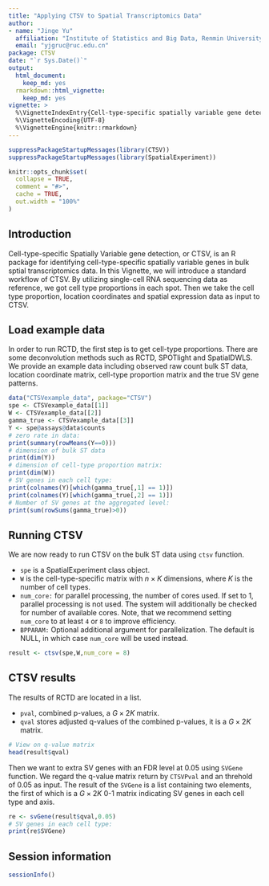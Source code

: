 ```yaml
---
title: "Applying CTSV to Spatial Transcriptomics Data"
author:
- name: "Jinge Yu"
  affiliation: "Institute of Statistics and Big Data, Renmin University of China"
  email: "yjgruc@ruc.edu.cn"
package: CTSV
date: "`r Sys.Date()`"
output:    
  html_document:
    keep_md: yes
  rmarkdown::html_vignette:
    keep_md: yes
vignette: >
  %\VignetteIndexEntry{Cell-type-specific spatially variable gene detection}
  %\VignetteEncoding{UTF-8}
  %\VignetteEngine{knitr::rmarkdown}
---
```


```r
suppressPackageStartupMessages(library(CTSV))
suppressPackageStartupMessages(library(SpatialExperiment))
```

```r
knitr::opts_chunk$set(
  collapse = TRUE,
  comment = "#>",
  cache = TRUE,
  out.width = "100%"
)
```
## Introduction
Cell-type-specific Spatially Variable gene detection, or CTSV, is an R package for identifying cell-type-specific spatially variable genes in bulk sptial transcriptomics data. In this Vignette, we will introduce a standard workflow of CTSV. By utilizing single-cell RNA sequencing data as reference, we got cell type proportions in each spot. Then we take the cell type proportion, location coordinates and spatial expression data as input to CTSV.


## Load example data
In order to run RCTD, the first step is to get cell-type proportions. There are some deconvolution methods such as RCTD, SPOTlight and SpatialDWLS. We provide an example data including observed raw count bulk ST data, location coordinate matrix, cell-type proportion matrix and the true SV gene patterns.
```r
data("CTSVexample_data", package="CTSV")
spe <- CTSVexample_data[[1]]
W <- CTSVexample_data[[2]]
gamma_true <- CTSVexample_data[[3]]
Y <- spe@assays@data$counts
# zero rate in data:
print(summary(rowMeans(Y==0)))
# dimension of bulk ST data
print(dim(Y))
# dimension of cell-type proportion matrix:
print(dim(W))
# SV genes in each cell type:
print(colnames(Y)[which(gamma_true[,1] == 1)])
print(colnames(Y)[which(gamma_true[,2] == 1)])
# Number of SV genes at the aggregated level:
print(sum(rowSums(gamma_true)>0))
```


## Running CTSV
We are now ready to run CTSV on the bulk ST data using `ctsv` function. 

* `spe` is a SpatialExperiment class object.
* `W` is the cell-type-specific matrix with $n\times K$ dimensions, where $K$ is the number of cell types.
* `num_core:` for parallel processing, the number of cores used. If set to 1, parallel processing is not used. The system will additionally be checked for number of available cores. Note, that we recommend setting `num_core` to at least `4` or `8` to improve efficiency.
* `BPPARAM:` Optional additional argument for parallelization. The default is NULL, in which case `num_core` will be used instead.

```r
result <- ctsv(spe,W,num_core = 8)
```

## CTSV results

The results of RCTD are located in a list.

* `pval`, combined p-values, a $G\times 2K$ matrix.
* `qval` stores adjusted q-values of the combined p-values, it is a $G \times 2K$ matrix.

```r
# View on q-value matrix
head(result$qval)
```

Then we want to extra SV genes with an FDR level at 0.05 using `SVGene` function. We regard the q-value matrix return by `CTSVPval` and an threhold of 0.05 as input. The result of the `SVGene` is a list containing two elements, the first of which is a $G\times 2K$ 0-1 matrix indicating SV genes in each cell type and axis.

```r
re <- svGene(result$qval,0.05)
# SV genes in each cell type:
print(re$SVGene)
```

## Session information
```r
sessionInfo()
```